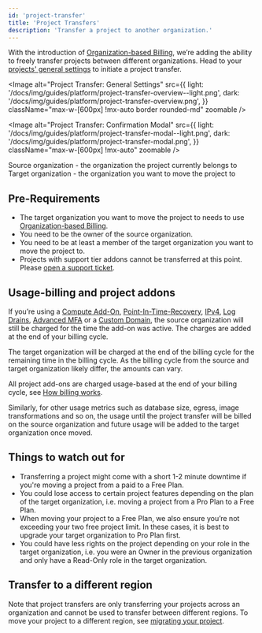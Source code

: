 ```yaml
---
id: 'project-transfer'
title: 'Project Transfers'
description: 'Transfer a project to another organization.'
---
```


With the introduction of [Organization-based Billing](/docs/guides/platform/org-based-billing), we’re adding the ability to freely transfer projects between different organizations. Head to your [projects' general settings](https://supabase.com/dashboard/project/_/settings/general) to initiate a project transfer.

<Image
  alt="Project Transfer: General Settings"
  src={{
    light: '/docs/img/guides/platform/project-transfer-overview--light.png',
    dark: '/docs/img/guides/platform/project-transfer-overview.png',
  }}
  className="max-w-[600px] !mx-auto border rounded-md"
  zoomable
/>

<Image
  alt="Project Transfer: Confirmation Modal"
  src={{
    light: '/docs/img/guides/platform/project-transfer-modal--light.png',
    dark: '/docs/img/guides/platform/project-transfer-modal.png',
  }}
  className="max-w-[600px] !mx-auto"
  zoomable
/>

Source organization - the organization the project currently belongs to
Target organization - the organization you want to move the project to

## Pre-Requirements

- The target organization you want to move the project to needs to use [Organization-based Billing](/docs/guides/platform/org-based-billing).
- You need to be the owner of the source organization.
- You need to be at least a member of the target organization you want to move the project to.
- Projects with support tier addons cannot be transferred at this point. Please [open a support ticket](https://supabase.com/dashboard/support/new?category=billing&subject=Transfer%20project).

## Usage-billing and project addons

If you’re using a [Compute Add-On](/docs/guides/platform/compute-add-ons), [Point-In-Time-Recovery](/docs/guides/platform/backups#point-in-time-recovery), [IPv4](/docs/guides/platform/ipv4-address), [Log Drains](/docs/guides/platform/log-drains), [Advanced MFA](/docs/guides/auth/auth-mfa/phone) or a [Custom Domain](/docs/guides/platform/custom-domains), the source organization will still be charged for the time the add-on was active.
The charges are added at the end of your billing cycle.

The target organization will be charged at the end of the billing cycle for the remaining time in the billing cycle.
As the billing cycle from the source and target organization likely differ, the amounts can vary.

All project add-ons are charged usage-based at the end of your billing cycle, see [How billing works](/docs/guides/platform/org-based-billing).

Similarly, for other usage metrics such as database size, egress, image transformations and so on, the usage until the project transfer will be billed on the source organization and future usage will be added to the target organization once moved.

## Things to watch out for

- Transferring a project might come with a short 1-2 minute downtime if you're moving a project from a paid to a Free Plan.
- You could lose access to certain project features depending on the plan of the target organization, i.e. moving a project from a Pro Plan to a Free Plan.
- When moving your project to a Free Plan, we also ensure you’re not exceeding your two free project limit. In these cases, it is best to upgrade your target organization to Pro Plan first.
- You could have less rights on the project depending on your role in the target organization, i.e. you were an Owner in the previous organization and only have a Read-Only role in the target organization.

## Transfer to a different region

Note that project transfers are only transferring your projects across an organization and cannot be used to transfer between different regions. To move your project to a different region, see [migrating your project](/docs/guides/platform/migrating-and-upgrading-projects#migrate-your-project).
